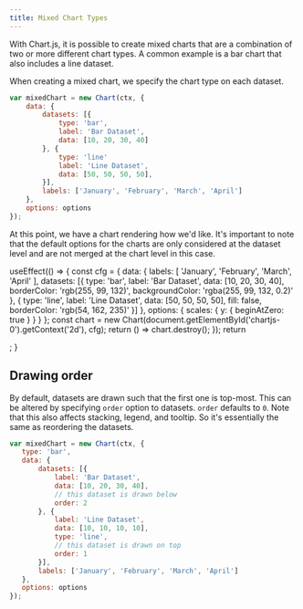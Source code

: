 ```yaml
---
title: Mixed Chart Types
---
```


With Chart.js, it is possible to create mixed charts that are a combination of two or more different chart types. A common example is a bar chart that also includes a line dataset.

When creating a mixed chart, we specify the chart type on each dataset.

```javascript
var mixedChart = new Chart(ctx, {
    data: {
        datasets: [{
            type: 'bar',
            label: 'Bar Dataset',
            data: [10, 20, 30, 40]
        }, {
            type: 'line'
            label: 'Line Dataset',
            data: [50, 50, 50, 50],
        }],
        labels: ['January', 'February', 'March', 'April']
    },
    options: options
});
```

At this point, we have a chart rendering how we'd like. It's important to note that the default options for the charts are only considered at the dataset level and are not merged at the chart level in this case.


  useEffect(() => {
    const cfg = {
      data: {
        labels: [
          'January',
          'February',
          'March',
          'April'
        ],
        datasets: [{
          type: 'bar',
          label: 'Bar Dataset',
          data: [10, 20, 30, 40],
          borderColor: 'rgb(255, 99, 132)',
          backgroundColor: 'rgba(255, 99, 132, 0.2)'
        }, {
          type: 'line',
          label: 'Line Dataset',
          data: [50, 50, 50, 50],
          fill: false,
          borderColor: 'rgb(54, 162, 235)'
        }]
      },
      options: {
        scales: {
          y: {
            beginAtZero: true
          }
        }
      }
    };
    const chart = new Chart(document.getElementById('chartjs-0').getContext('2d'), cfg);
    return () => chart.destroy();
  });
  return <div className="chartjs-wrapper"><canvas id="chartjs-0" className="chartjs"></canvas></div>;
}

<ExampleChart/>

## Drawing order

 By default, datasets are drawn such that the first one is top-most. This can be altered by specifying `order` option to datasets. `order` defaults to `0`. Note that this also affects stacking, legend, and tooltip. So it's essentially the same as reordering the datasets.

 ```javascript
var mixedChart = new Chart(ctx, {
    type: 'bar',
    data: {
        datasets: [{
            label: 'Bar Dataset',
            data: [10, 20, 30, 40],
            // this dataset is drawn below
            order: 2
        }, {
            label: 'Line Dataset',
            data: [10, 10, 10, 10],
            type: 'line',
            // this dataset is drawn on top
            order: 1
        }],
        labels: ['January', 'February', 'March', 'April']
    },
    options: options
});
```
